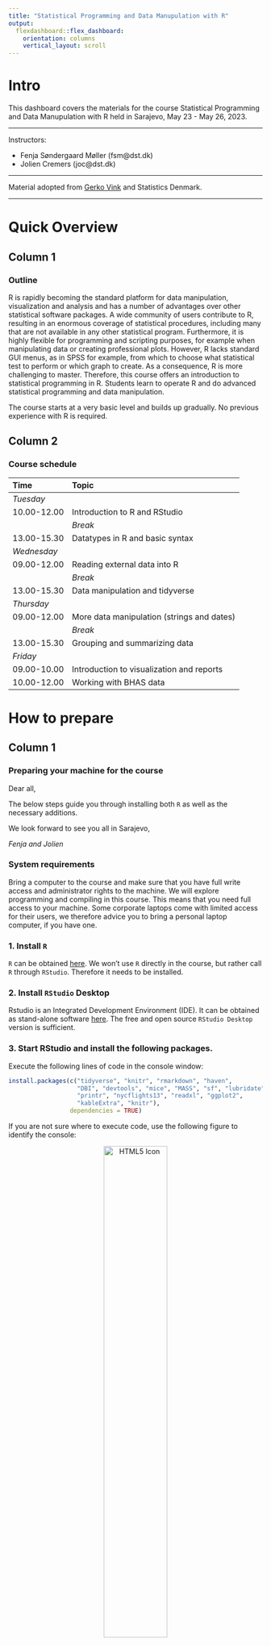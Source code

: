 ---
title: "Statistical Programming and Data Manupulation with R"
output: 
  flexdashboard::flex_dashboard:
    orientation: columns
    vertical_layout: scroll
---

# Intro {.sidebar}

This dashboard covers the materials for the course Statistical Programming and Data Manupulation with R held in Sarajevo, May 23 - May 26, 2023.

---

Instructors: 

 - Fenja Søndergaard Møller (fsm@dst.dk)
 - Jolien Cremers (joc@dst.dk)


---

Material adopted from [Gerko Vink](https://github.com/gerkovink/R) and Statistics Denmark.


---
# Quick Overview

## Column 1

### Outline
R is rapidly becoming the standard platform for data manipulation, visualization and analysis and has a number of advantages over other statistical software packages. A wide community of users contribute to R, resulting in an enormous coverage of statistical procedures, including many that are not available in any other statistical program. Furthermore, it is highly flexible for programming and scripting purposes, for example when manipulating data or creating professional plots. However, R lacks standard GUI menus, as in SPSS for example, from which to choose what statistical test to perform or which graph to create. As a consequence, R is more challenging to master. Therefore, this course offers an introduction to statistical programming in R. Students learn to operate R and do advanced statistical programming and data manipulation. 


The course starts at a very basic level and builds up gradually. No previous experience with R is required.

## Column 2

### Course schedule 

| Time        | Topic                                           |
|:------------|:------------------------------------------------|
| *Tuesday*   |                                                 |
| 10.00-12.00 | Introduction to R and RStudio                   |
|             | *Break*                                         |
| 13.00-15.30 | Datatypes in R and basic syntax                 |
| *Wednesday* |                                                 |
| 09.00-12.00 | Reading external data into R                    |
|             | *Break*                                         |     
| 13.00-15.30 | Data manipulation and tidyverse                 |
| *Thursday*  |                                                 |
| 09.00-12.00 | More data manipulation (strings and dates)      |
|             | *Break*                                         |             
| 13.00-15.30 | Grouping and summarizing data                   |
| *Friday*    |                                                 |
| 09.00-10.00 | Introduction to visualization and reports       |
| 10.00-12.00 | Working with BHAS data                          |



# How to prepare

## Column 1

### Preparing your machine for the course
Dear all, 

The below steps guide you through installing both `R` as well as the necessary additions.

We look forward to see you all in Sarajevo,  

*Fenja and Jolien*

### **System requirements**

Bring a computer to the course and make sure that you have full write access and administrator rights to the machine. We will explore programming and compiling in this course. This means that you need full access to your machine. Some corporate laptops come with limited access for their users, we therefore advice you to bring a personal laptop computer, if you have one. 

### **1. Install `R`**
`R` can be obtained [here](https://cran.r-project.org). We won't use `R` directly in the course, but rather call `R` through `RStudio`. Therefore it needs to be installed. 

### **2. Install `RStudio` Desktop**

Rstudio is an Integrated Development Environment (IDE). It can be obtained as stand-alone software [here](https://www.posit.co/downloads/). The free and open source `RStudio Desktop` version is sufficient.

### **3. Start RStudio and install the following packages. **

Execute the following lines of code in the console window:

```{r eval=FALSE, echo = TRUE}
install.packages(c("tidyverse", "knitr", "rmarkdown", "haven",
                   "DBI", "devtools", "mice", "MASS", "sf", "lubridate", "openxlsx",
                   "printr", "nycflights13", "readxl", "ggplot2", 
                   "kableExtra", "knitr"), 
                 dependencies = TRUE)
```


If you are not sure where to execute code, use the following figure to identify the console:

<center>
  <img src="console.png" alt="HTML5 Icon" width = 50%>
</center>

Just copy and paste the installation command and press the return key. When asked 

```{r eval = FALSE, echo = TRUE}
Do you want to install from sources the package which needs 
compilation? (Yes/no/cancel)
```

type `Yes` in the console and press the return key. 

# Tuesday 
We adapt the course as we go. To ensure that you work with the latest iteration of the course materials, we advice all course participants to access the materials online.

Lecture presentation and exercises will be made available here. Download the files and put them in their own directory.

- Part A: Introduction
    - [Lecture A](Contents/Material/Part A - Introduction/Lecture_A.html){target="_blank"}
    - [Practical A](Contents/Material/Part A - Introduction/Practical_A_walkthrough.html){target="_blank"}
    - [`notebook.R`](Contents/Material/Part A - Introduction/notebook.R){target="_blank"}
    - [`markdown.Rmd`](Contents/Material/Part A - Introduction/markdown.Rmd){target="_blank"}

- Part B: Datatypes and Syntax
    - [Lecture B](Contents/Material/Part B - How is R organized/Lecture_B.html){target="_blank"}
    - [Practical B](Contents/Material/Part B - How is R organized/Practical_B.html){target="_blank"}
    - [boys.RData](Contents/Material/Part B - How is R organized/boys.RData){target="_blank"}

All lectures are in `html` format. Practicals are are provided with hints and answers - choose when to use these!

# Wednesday
We adapt the course as we go. To ensure that you work with the latest iteration of the course materials, we advice all course participants to access the materials online.

Lecture presentation and exercises will be made available here. Download the files and put them in their own directory.

- Part C: Packages and reading external data
    - [Lecture C](Contents/Material/Part C - Reading external data/Lecture_C.html){target="_blank"}
    - [Practical C](Contents/Material/Part C - Reading external data/Practical_C.html){target="_blank"}

- Part D: Data manipulation and tidyverse
    - [Lecture D](Contents/Material/Part D - Data manipulation/Lecture_D.html){target="_blank"}
    - [Practical D1](Contents/Material/Part D - Data manipulation/Practical_D1.html){target="_blank"}
    - [Practical D2](Contents/Material/Part D - Data manipulation/Practical_D2.html){target="_blank"}

All lectures are in `html` format. Practicals are are provided with hints and answers - choose when to use these!


# Thursday

We adapt the course as we go. To ensure that you work with the latest iteration of the course materials, we advice all course participants to access the materials online.

Lecture presentation and exercises will be made available here. Download the files and put them in their own directory.

- Part E: Strings and dates
    - [Lecture E](Contents/Material/Part E - Strings and dates/Lecture_E.html){target="_blank"}
    - [Practical E1](Contents/Material/Part E - Strings and dates/Practical_E1.html){target="_blank"}
    - [Practical E2](Contents/Material/Part E - Strings and dates/Practical_E2.html){target="_blank"}

- Part F: Summary stats
    - [Lecture F](Contents/Material/Part F - Summary stats/Lecture_F.html){target="_blank"}
    - [Practical F](Contents/Material/Part F - Summary stats/Practical_F.html){target="_blank"}
    - [income.data](Contents/Material/Part F - Summary stats/data/income.data){target="_blank"}
    - [eu_debt.xlsx](Contents/Material/Part F - Summary stats/data/eu_debt.xlsx){target="_blank"}

All lectures are in `html` format. Practicals are are provided with hints and answers - choose when to use these!

# Friday

We adapt the course as we go. To ensure that you work with the latest iteration of the course materials, we advice all course participants to access the materials online.

Lecture presentation and exercises will be made available here. Download the files and put them in their own directory.

- Part G: Plots and reports
    - [Lecture G](Contents/Material/Part G - Plots and reports/Lecture_G.html){target="_blank"}
    - [Practical G](Contents/Material/Part G - Plots and reports/Practical_G.html){target="_blank"}
    - [example.Rmd](Contents/Material/Part G - Plots and reports/example.Rmd){target="_blank"}

All lectures are in `html` format. Practicals are are provided with hints and answers - choose when to use these!

# Summary


- Part H: Recap
    - [income.xlsx](Contents/Material/Part H - Recap/income.xlsx){target="_blank"}
    - [boys_ID.xlsx](Contents/Material/Part H - Recap/boys_ID.xlsx){target="_blank"}
    - [Lecture H](Contents/Material/Part H - Recap/summary.html){target="_blank"}
    - [Example data manipulation](Contents/Material/Part H - Recap/Example_data_manipulation.zip){target="_blank"}


# Further studies

## Column 1

### What to do after the course

The following references are currently available for free, either as pdfs or as extensive webpages (written with [RMarkdown](https://rmarkdown.rstudio.com/) and [bookdown](https://bookdown.org/)). They are all very useful and we highly recommend them. 

- [R for Data Science](https://r4ds.had.co.nz): written by Hadley Wickham and Garrett Grolemund this book relies almost exclusively on the [tidyverse](https://www.tidyverse.org/) approach to data analysis. Many highly effective tools will be right at your fingertips after reading this book and working through the many exercises.
- [Advanced R](https://adv-r.hadley.nz/): You want to gain deeper knowledge of R and you wnat to learn from one of the most influential R contributors. This one is for you!
- [Happy Git and GitHub for the useR ](https://happygitwithr.com/index.html): a great introduction to version control using Git and GitHub together with RStudio. Written by Jenny Bryan in a very concise style. Highly recommended!
 - [Rmarkdown](https://bookdown.org/yihui/rmarkdown/): A very thorough look at RMarkdown. No need to read everything, but if there is a subject you struggle with, take a look at the index.
 - [ggplot2 - The book](https://ggplot2-book.org/): The ultimate guide to `ggplot` written by Hadley Wickham who is also the author to the package. It is quite long, but if you want to truely understand it, this is the place to start.